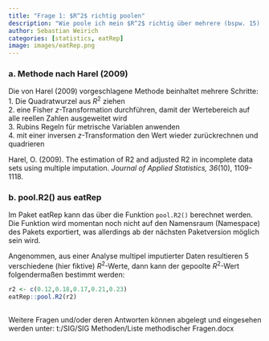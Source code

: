 ```yaml
---
title: "Frage 1: $R^2$ richtig poolen"
description: "Wie poole ich mein $R^2$ richtig über mehrere (bspw. 15) Imputationen?"
author: Sebastian Weirich
categories: [statistics, eatRep]
image: images/eatRep.png
---
```


### a. Methode nach Harel (2009)

Die von Harel (2009) vorgeschlagene Methode beinhaltet mehrere Schritte:\
1. Die Quadratwurzel aus $R^2$ ziehen\
2. eine Fisher *z*-Transformation durchführen, damit der Wertebereich auf alle reellen Zahlen ausgeweitet wird\
3. Rubins Regeln für metrische Variablen anwenden\
4. mit einer inversen *z*-Transformation den Wert wieder zurückrechnen und quadrieren

Harel, O. (2009). The estimation of R2 and adjusted R2 in incomplete data sets using multiple imputation. *Journal of Applied Statistics, 36*(10), 1109-1118.

### b. pool.R2() aus eatRep

Im Paket eatRep kann das über die Funktion `pool.R2()` berechnet werden. Die Funktion wird momentan noch nicht auf den Namensraum (Namespace) des Pakets exportiert, was allerdings ab der nächsten Paketversion möglich sein wird.

Angenommen, aus einer Analyse multipel imputierter Daten resultieren 5 verschiedene (hier fiktive) $R^2$-Werte, dann kann der gepoolte $R^2$-Wert folgendermaßen bestimmt werden:

```r
r2 <- c(0.12,0.18,0.17,0.21,0.23)
eatRep::pool.R2(r2)
```

## 

Weitere Fragen und/oder deren Antworten können abgelegt und eingesehen werden unter: t:/SIG/SIG Methoden/Liste methodischer Fragen.docx
